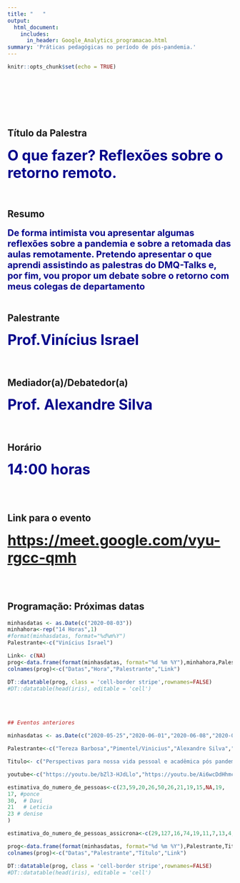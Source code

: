 ```yaml
---
title: "   "
output: 
  html_document:
    includes:
      in_header: Google_Analytics_programacao.html
summary: 'Práticas pedagógicas no período de pós-pandemia.'
---
```


```r
knitr::opts_chunk$set(echo = TRUE)
```
<br>
<br>
<br>
<br>
<br>

## Título da Palestra

<span style=" font-size: 32px; font-weight:bold; color:darkblue;">O que fazer?  Reflexões sobre o retorno remoto.</span>

<br>

## Resumo

<span style=" font-size: 20px; font-weight:bold;text-align: justify;color:darkblue;">De forma intimista vou apresentar algumas reflexões sobre a pandemia e sobre a retomada das aulas remotamente. Pretendo apresentar o que aprendi assistindo as palestras do DMQ-Talks e, por fim, vou propor um debate sobre o retorno com meus colegas de departamento</span>
<br> 
<!--
Chegou aquele momento assustador. Falar alguma coisa interessante por 40 minutos para os meus colegas da Universidade sem nunca ter dado uma aula virtual na vida. E ainda me deparo com outro novo desafio: Em uma plataforma virtual, como mapear a dúvida de um aluno sobre histograma ou p-valor? Assim, sem prévias respostas, me lanço ao risco. Independente disso, com a suspensão do calendário de aulas da UNIRIO, busco dedicar o meu tempo às atividades de pesquisa, extensão e preparação de aulas digitais. Todas essas iniciativas foram desenvolvidas com o Rython (R + Python). Essa é uma grande oportunidade para mostrar um pouco desse trabalho.

A pandemia da Covid-19 alterou a rotina de todos. Pessoas foram obrigadas repentinamente a mudar hábitos e rotinas. Mas a orientação de ficar em casa afetou as pessoas de forma diferente: alguns conseguiram manter suas produções, outros nem tanto. Nessa palestra eu pretendo mostrar como eu usei os dados da pandemia para levar conhecimento de estatística para as pessoas das minhas redes sociais e alunos, além de mostrar os projetos que estou desenvolvendo durante o distanciamento social.


“Então você não está trabalhando?” – Esta é uma pergunta que muitos professores afastados das atividades em sala de aula podem ter escutado durante a pandemia da COVID-19. As medidas de distanciamento físico e a necessidade de atuação remota de maneira repentina sem o devido preparo, planejamento e estrutura, muitas vezes tem aumentado a jornada de trabalho e incluído uma exigência interna constante de mais produtividade. Com a suspensão do calendário acadêmico 2020 na UNIRIO tenho dedicado muito tempo às atividades de pesquisa e extensão, além de preparar alguns instrumentos para o retorno on-line das atividades de ensino. Neste encontro vou compartilhar o melhor do que venho desenvolvendo durante a pandemia e apresentar os potenciais produtos.

Após suspensão do calendário acadêmico 2020, grande parte dos docentes voltou-se exclusivamente às suas tarefas "fora de sala de aula", incluindo atividades de pesquisa, extensão, gestão e, até mesmo, de ensino, dentro das limitações impostas pelo distanciamento social. Neste encontro, compartilharei algumas das atividades acadêmicas que venho desenvolvendo durante a quarentena, como orientação de TCC's, elaboração de questionário para projeto de pesquisa, experiência com a ferramenta Google Meet e ilustrações que podem ser úteis em aulas de Probabilidade. E tudo isto com participação do software R.

A pandemia de Covid-19 forçou que inúmeras reflexões e transformações surgissem na nossa sociedade, que hoje se vê com maior responsabilidade com o próximo, a pensar em formas de reinventar a economia num processo mais participativo e no compartilhamento de saberes. Na Educação, professores debatem exaustivamente sobre novas abordagens metodológicas que possibilitem maior engajamento de alunos e professores na relação ensino-aprendizagem. A ideia dessa apresentação é proporcionar um ambiente de discussões sobre a metodologia de projetos, debater sobre ideias já utilizadas para desenvolvê-los remotamente e mostrar algumas atividades que desenvolvo como professor e pesquisador durante este momento.

Diante da pandemia da COVID-19, as aulas online têm sido avaliadas e aplicadas em algumas instituições como substitutas temporárias do ensino presencial. Inúmeros professores que nunca tiveram experiência com um ensino nesta modalidade, de repente, se veem diante do desafio de ministrarem um curso remoto. Eis que surge a pergunta: "Como proporcionar ao aluno um ensino online de qualidade, criativo e dinâmico de forma a envolvê-lo ativamente nas aulas?". Para tentar responder à pergunta, irei apresentar algumas atividades e ferramentas que podem ser utilizadas no ensino online. A ideia principal é compartilharmos experiências e ideias a fim de nos prepararmos para uma nova forma de ensinar.

Quando o ano de 2020 iniciou não tínhamos ideia do que iríamos vivenciar, mas o primeiro caso de COVID-19 já tinha sido reportado na China em 31 de dezembro de 2019. Aí veio o carnaval e quando finalmente o ano acadêmico estava prestes a iniciar em março, a medida de distanciamento social para contenção da pandemia nos afastou de nossas rotinas diárias e nos colocou frente a incertezas, novos desafios e a muitas, muitas reflexões. É sobre essas reflexões e desafios da vida acadêmica que irei abordar na minha apresentação do DMQ Talks.

Nessa conversa serão apresentadas iniciativas metodológicas, ferramentas computacionais, portais e artigos que apoiam e incentivam o desenvolvimento de cidadãos ativos e capacitados a participar de decisões da sociedade.

A disseminação do COVID- 19 no Brasil e no mundo ainda está cercada de incertezas mas já indicam que deverão acontecer mudanças relevantes na nossa vida. Serão feitas reflexões a respeito das que poderão ser positivas e que medidas para diminuir os efeitos negativos.-->
<br>

## Palestrante

<span style=" font-size: 32px; font-weight:bold; color:darkblue;">Prof.Vinícius Israel</span>
<br>
<br>
<br>

## Mediador(a)/Debatedor(a)

<span style=" font-size: 32px; font-weight:bold; color:darkblue;">Prof. Alexandre Silva </span>
<br>
<br>
<br>

## Horário

<span style=" font-size: 32px; font-weight:bold; color:darkblue;">14:00 horas</span>

<br>
<br>

## Link para o evento

<span style=" font-size: 32px; font-weight:bold; color:darkblue;">
 <a href="https://meet.google.com/vyu-rgcc-qmh">https://meet.google.com/vyu-rgcc-qmh</a> 
</span>

<br>
<br>



## Programação: Próximas datas

```r
minhasdatas <- as.Date(c("2020-08-03"))
minhahora<-rep("14 Horas",1)
#format(minhasdatas, format="%d%m%Y")
Palestrante<-c("Vinícius Israel")

Link<- c(NA)
prog<-data.frame(format(minhasdatas, format="%d %m %Y"),minhahora,Palestrante,Link)
colnames(prog)<-c("Datas","Hora","Palestrante","Link")

DT::datatable(prog, class = 'cell-border stripe',rownames=FALSE)
#DT::datatable(head(iris), editable = 'cell')


```

<br>
<br>



```r
## Eventos anteriores

minhasdatas <- as.Date(c("2020-05-25","2020-06-01","2020-06-08","2020-06-15","2020-06-22","2020-06-29","2020-07-06","2020-07-13","2020-07-20","2020-07-27"))

Palestrante<-c("Tereza Barbosa","Pimentel/Vinicius","Alexandre Silva","Luciane Velasque","Letícia Raposo","Bruno Simões","Felipe Ribeiro","Davi Alves","Beatriz Cunha","Steven Ross")

Titulo<- c("Perspectivas para nossa vida pessoal e acadêmica pós pandemia", "Práticas didático-pedagógicas e a formação de professores para o exercício responsável da docência online","Educação Estatística na promoção do engajamento cívico","O Pandemônio da Pandemia","Atividades e Ferramentas para o Ensino Online","Projetos no ensino superior e pesquisas: ações e reflexões de um professor esperançoso","Google Meet, Probabilidade e R (não necessariamente nesta ordem): um pouco da minha quarentena","'Então você não está trabalhando?' – O que um professor universitário tem feito durante a quarentena?","Meu universo paralelo: Relatos de uma professora em isolamento social","Rython (R + Python): Tidy little things")

youtube<-c("https://youtu.be/bZl3-HJdLlo","https://youtu.be/Ai6wcDdHhmc","https://youtu.be/A42EgBiG3Zs","https://youtu.be/2bTlNeYpW1E","https://youtu.be/x_nG91PiuKI","https://youtu.be/F3thfDwArZY","https://youtu.be/ohlzTdTZqFs","https://youtu.be/zP0a6f-7OnM","https://youtu.be/cpanmwkB0Pk","https://youtu.be/fAwsXfoYRWg","https://www.youtube.com/watch?v=UuR79Zh6WCQ","https://www.youtube.com/watch?v=ewuZ2LJBwi4")

estimativa_do_numero_de_pessoas<-c(23,59,20,26,50,26,21,19,15,NA,19,
17, #ponce
30,  # Davi 
21   # Leticia
23 # denise
)

estimativa_do_numero_de_pessoas_assicrona<-c(29,127,16,74,19,11,7,13,4,NA,NA)

prog<-data.frame(format(minhasdatas, format="%d %m %Y"),Palestrante,Titulo, youtube)
colnames(prog)<-c("Datas","Palestrante","Título","Link")

DT::datatable(prog, class = 'cell-border stripe',rownames=FALSE)
#DT::datatable(head(iris), editable = 'cell')
```

